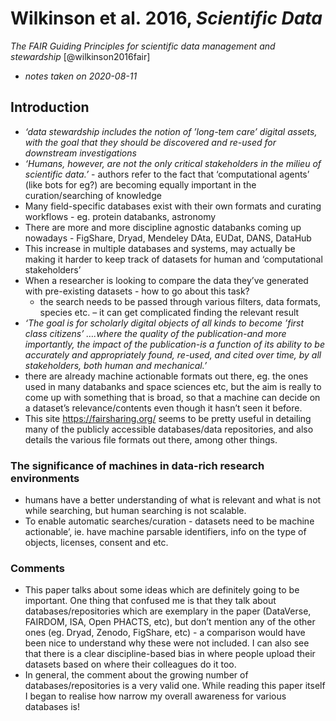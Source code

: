 # Wilkinson et al. 2016, *Scientific Data*

\chaptermark{FAIR principles for data management}

*The FAIR Guiding Principles for scientific data management and stewardship* [@wilkinson2016fair]

- *notes taken on 2020-08-11*

## Introduction

- *'data stewardship includes the notion of 'long-tem care' digital assets, with the goal that they should be discovered and re-used for downstream investigations*
- *'Humans, however, are not the only critical stakeholders in the milieu of scientific data.'* - authors refer to the fact that 'computational agents' (like bots for eg?) are becoming equally important in the curation/searching of knowledge
- Many field-specific databases exist with their own formats and curating workflows - eg. protein databanks, astronomy
- There are more and more discipline agnostic databanks coming up nowadays - FigShare, Dryad, Mendeley DAta, EUDat, DANS, DataHub
- This increase in multiple databases and systems, may actually be making it harder to keep track of datasets for human and 'computational stakeholders'
- When a researcher is looking to compare the data they've generated with pre-existing datasets - how to go about this task? 
    - the search needs to be passed through various filters, data formats, species etc. -- it can get complicated finding the relevant result
- *'The goal is for scholarly digital objects of all kinds to become 'first class citizens' ....where the quality of the publication-and more importantly, the impact of the publication-is a function of its ability to be accurately and appropriately found, re-used, and cited over time, by all stakeholders, both human and mechanical.'*
- there are already machine actionable formats out there, eg. the ones used in many databanks and space sciences etc, but the aim is really to come up with something that is broad, so that a machine can decide on a dataset's relevance/contents even though it hasn't seen it before. 
- This site [https://fairsharing.org/](https://fairsharing.org/) seems to be pretty useful in detailing many of the publicly accessible databases/data repositories, and also details the various file formats out there, among other things. 

### The significance of machines in data-rich research environments 

- humans have a better understanding of what is relevant and what is not while searching, but human searching is not scalable. 
- To enable automatic searches/curation - datasets need to be machine actionable', ie. have machine parsable identifiers, info on the type of objects, licenses, consent and etc. 
 


### Comments

- This paper talks about some ideas which are definitely going to be important. One thing that confused me is that they talk about databases/repositories which are exemplary in the paper (DataVerse, FAIRDOM, ISA, Open PHACTS, etc), but don't mention any of the other ones (eg. Dryad, Zenodo, FigShare, etc) - a comparison would have been nice to understand why these were not included. I can also see that there is a clear discipline-based bias in where people upload their datasets based on where their colleagues do it too. 
- In general, the comment about the growing number of databases/repositories is a very valid one. While reading this paper itself I began to realise how narrow my overall awareness for various databases is!


